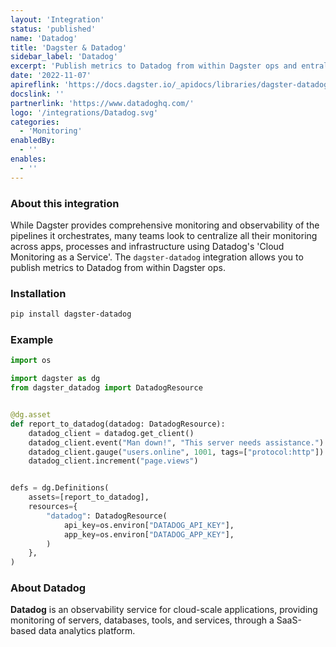 ```yaml
---
layout: 'Integration'
status: 'published'
name: 'Datadog'
title: 'Dagster & Datadog'
sidebar_label: 'Datadog'
excerpt: 'Publish metrics to Datadog from within Dagster ops and entralize your monitoring metrics.'
date: '2022-11-07'
apireflink: 'https://docs.dagster.io/_apidocs/libraries/dagster-datadog'
docslink: ''
partnerlink: 'https://www.datadoghq.com/'
logo: '/integrations/Datadog.svg'
categories:
  - 'Monitoring'
enabledBy:
  - ''
enables:
  - ''
---
```


### About this integration

While Dagster provides comprehensive monitoring and observability of the pipelines it orchestrates, many teams look to centralize all their monitoring across apps, processes and infrastructure using Datadog's 'Cloud Monitoring as a Service'. The `dagster-datadog` integration allows you to publish metrics to Datadog from within Dagster ops.

### Installation

```bash
pip install dagster-datadog
```

### Example

```python
import os

import dagster as dg
from dagster_datadog import DatadogResource


@dg.asset
def report_to_datadog(datadog: DatadogResource):
    datadog_client = datadog.get_client()
    datadog_client.event("Man down!", "This server needs assistance.")
    datadog_client.gauge("users.online", 1001, tags=["protocol:http"])
    datadog_client.increment("page.views")


defs = dg.Definitions(
    assets=[report_to_datadog],
    resources={
        "datadog": DatadogResource(
            api_key=os.environ["DATADOG_API_KEY"],
            app_key=os.environ["DATADOG_APP_KEY"],
        )
    },
)

```

### About Datadog

**Datadog** is an observability service for cloud-scale applications, providing monitoring of servers, databases, tools, and services, through a SaaS-based data analytics platform.
